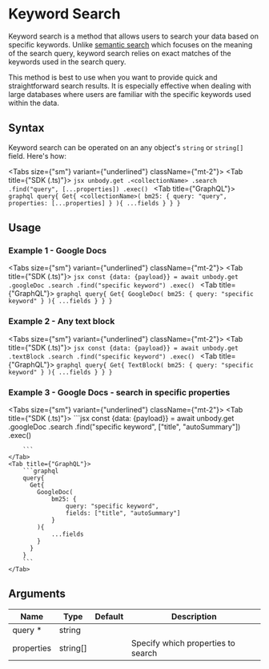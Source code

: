 
# Keyword Search
Keyword search is a method that allows users to search your data based on specific keywords. Unlike [semantic search](/content-api/semantic-search) which focuses on the meaning of the search query, keyword search relies on exact matches of the keywords used in the search query.

This method is best to use when you want to provide quick and straightforward search results. It is especially effective when dealing with large databases where users are familiar with the specific keywords used within the data.

## Syntax

Keyword search can be operated on an  any object's `string` or `string[]` field. Here's how:

<Tabs size={"sm"} variant={"underlined"} className={"mt-2"}>
    <Tab title={"SDK (.ts)"}>
        ```jsx
        unbody.get
              .<collectionName>
              .search
              .find("query", [...properties])
              .exec()
        ```
    </Tab>
    <Tab title={"GraphQL"}>
        ```graphql
        query{
          Get{
            <collectionName>(
                bm25: {
                    query: "query",
                    properties: [...properties]
                }
            ){
                ...fields
            }
          }
        }
        ```
    </Tab>
</Tabs>

## Usage

### Example 1 - Google Docs
<Tabs size={"sm"} variant={"underlined"} className={"mt-2"}>
    <Tab title={"SDK (.ts)"}>
        ```jsx
        const {data: {payload}} = await unbody.get
                                              .googleDoc
                                              .search
                                              .find("specific keyword")
                                              .exec()
        ```
    </Tab>
    <Tab title={"GraphQL"}>
        ```graphql
        query{
          Get{
            GoogleDoc(
                bm25: {
                    query: "specific keyword"
                }
            ){
                ...fields
            }
          }
        }
        ```
    </Tab>
</Tabs>

### Example 2 - Any text block

<Tabs size={"sm"} variant={"underlined"} className={"mt-2"}>
    <Tab title={"SDK (.ts)"}>
        ```jsx
        const {data: {payload}} = await unbody.get
                                              .textBlock
                                              .search
                                              .find("specific keyword")
                                              .exec()
        ```
    </Tab>
    <Tab title={"GraphQL"}>
        ```graphql
        query{
          Get{
            TextBlock(
                bm25: {
                    query: "specific keyword"
                }
            ){
                ...fields
            }
          }
        }
        ```
    </Tab>
</Tabs>

### Example 3 - Google Docs - search in specific properties

<Tabs size={"sm"} variant={"underlined"} className={"mt-2"}>
    <Tab title={"SDK (.ts)"}>
        ```jsx
        const {data: {payload}} = await unbody.get
                                              .googleDoc
                                              .search
                                              .find("specific keyword", ["title", "autoSummary"])
                                              .exec()

        ```
    </Tab>
    <Tab title={"GraphQL"}>
        ```graphql
        query{
          Get{
            GoogleDoc(
                bm25: {
                    query: "specific keyword",
                    fields: ["title", "autoSummary"]
                }
            ){
                ...fields
            }
          }
        }
        ```
    </Tab>
</Tabs>

## Arguments

| Name | Type | Default | Description |
| --- | --- | --- | --- |
| query * | string |  |  |
| properties | string[] |  | Specify which properties to search |
